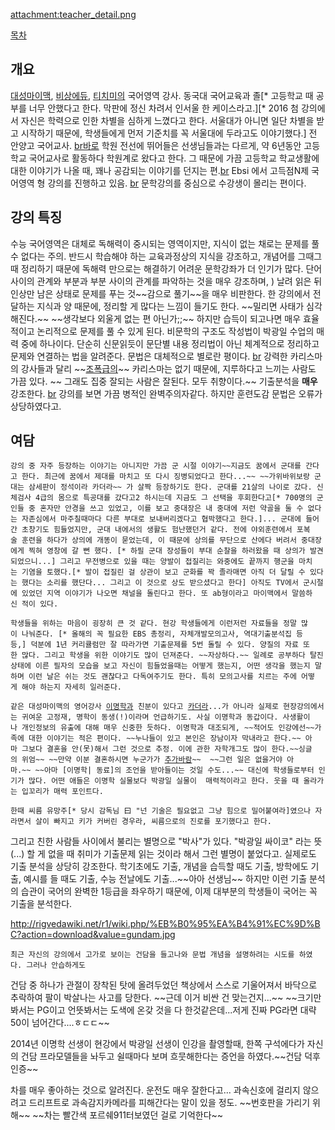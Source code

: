 attachment:teacher_detail.png



[[목차]]
== 개요 ==
[[대성마이맥]], [[비상에듀]],  [[티치미]]의 국어영역 강사. 동국대 국어교육과 졸[* 고등학교 때 공부를 너무 안했다고 한다. 막판에 정신 차려서 인서울 한 케이스라고.][* 2016 첨 강의에서 자신은 학력으로 인한 차별을 심하게 느꼈다고 한다. 서울대가 아니면 일단 차별을 받고 시작하기 때문에, 학생들에게 먼저 기준치를 꼭 서울대에 두라고도 이야기했다.] 전 안양고 국어교사. [[br]]바로 학원 전선에 뛰어들은 선생님들과는 다르게,  약 6년동안 고등학교 국어교사로 활동하다 학원계로 왔다고 한다. 그 때문에 가끔 고등학교 학교생활에 대한 이야기가 나올 때, 꽤나 공감되는 이야기를 던지는 편.[[br]] Ebsi 에서 고득점N제 국어영역 형 강의를 진행하고 있음. [[br]] 문학강의를 중심으로 수강생이 몰리는 편이다.

== 강의 특징 ==
수능 국어영역은 대체로 독해력이 중시되는 영역이지만, 지식이 없는 채로는 문제를 풀 수 없다는 주의. 반드시 학습해야 하는 교육과정상의 지식을 강조하고, 개념어를 그때그때 정리하기 때문에 독해력 만으로는 해결하기 어려운 문학강좌가 더 인기가 많다.
단어 사이의 관계와 부분과 부분 사이의 관계를 파악하는 것을 매우 강조하며, ) 날려 읽은 뒤 인상만 남은 상태로 문제를 푸는 것~~감으로 풀기~~을 매우 비판한다. 한 강의에서 전달하는 지식과 양 때문에,  정리할 게 많다는 느낌이 들기도 한다. ~~밀리면 사태가 심각해진다.~~ ~~생각보다 외울게 없는 편 아닌가;;~~ 하지만 습득이 되고나면 매우 효율적이고 논리적으로 문제를 풀 수 있게 된다.
비문학의 구조도 작성법이 박광일 수업의 매력 중에 하나이다. 단순히 신문읽듯이 문단별 내용 정리법이 아닌 체계적으로 정리하고 문제와 연결하는 법을 알려준다.
문법은 대체적으로 별로란 평이다. [[br]] 강력한 카리스마의 강사들과 달리 ~~[[조폭]]급의~~ 카리스마는 없기 때문에, 지루하다고 느끼는 사람도 가끔 있다. ~~ 그래도 집중 잘되는 사람은 잘된다. 모두 취향이다.~~
기출분석을 '''매우''' 강조한다. [[br]] 강의를 보면 가끔 병적인 완벽주의자같다. 하지만 훈련도감 문법은 오류가 상당하였다고.
== 여담 ==
 강의 중 자주 등장하는 이야기는 아니지만 가끔 군 시절 이야기~~지금도 꿈에서 군대를 간다고 한다. 최근에 꿈에서 제대를 마치고 또 다시 징병되었다고 한다...~~ ~~가위바위보랑 군대는 삼세판이 정석이라 카더라~~ 가 살짝 등장하기도 한다. 군대를 21살의 나이로 갔다. 신체검사 4급의 몸으로 특공대를 갔다고2 하시는데 지금도 그 선택을 후회한다고[* 700명의 군인들 중 혼자만 안경을 쓰고 있었고, 이를 보고 중대장은 내 중대에 저런 약골을 둘 수 없다는 자존심에서 마주칠때마다 다른 부대로 보내버리겠다고 협박했다고 한다.]... 군대에 들어간 초창기도 힘들었지만, 군대 내에서의 생활도 험난했던거 같다. 전에 야외훈련에서 포복술 훈련을 하다가 상의에 개똥이 묻었는데, 이 때문에 상의를 무단으로 산에다 버려서 중대장에게 찍혀 영창에 갈 뻔 했다. [* 하필 군대 장성들이 부대 순찰을 하러왔을 때 상의가 발견되었으니...] 그리고 무전병으로 있을 때는 양발이 접질리는 와중에도 끝까지 행군을 마치는 기염을 토했다.[* 발이 접질린 걸 상관이 보고 군화를 꽉 졸라매면 아직 더 달릴 수 있다는 했다는 소리를 했단다... 그리고 이 것으로 상도 받으셨다고 한다] 아직도 TV에서 군시절에 있었던 지역 이야기가 나오면 채널을 돌린다고 한다. 또 ab형이라고 마이맥에서 말씀하신 적이 있다. 

 학생들을 위하는 마음이 굉장히 큰 것 같다. 현강 학생들에게 이런저런 자료들을 정말 많이 나눠준다. [* 올해의 꼭 필요한 EBS 총정리, 자체개발모의고사, 역대기출분석집 등등,] 덕분에 1년 커리큘럼만 잘 따라가면 기출문제를 5번 돌릴 수 있다. 양질의 자료 또한 많다. 그리고 학생을 위한 이야기도 많이 던져준다. ~~자상하다.~~ 일례로 공부하다 탈진상태에 이른 필자의 모습을 보고 자신이 힘들었을때는 어떻게 했는지, 어떤 생각을 했는지 말하며 이런 날은 쉬는 것도 괜찮다고 다독여주기도 한다. 특히 모의고사를 치르는 주에 어떻게 해야 하는지 자세히 일러준다. 

 같은 대성마이맥의 영어강사 [[이명학]]과 친분이 있다고 [[카더라]]...가 아니라 실제로 현장강의에서는 귀여운 고정재, 명학이 동생(!)이라며 언급하기도. 사실 이명학과 동갑이다. 사생활이나 개인정보의 유출에 대해 매우 신중한 듯하다. 이명학과 대조되게, ~~적어도 인강에선~~가족에 대한 이야기는 적은 편이다. ~~누나들이 있고 본인은 장남이자 막내라고 한다.~~ 아마 그보다 결혼을 안(못)해서 그런 것으로 추정. 이에 관한 자학개그도 많이 한다.~~싱글의 위엄~~ ~~만약 이분 결혼하시면 누군가가 [[추가바람]]~~  ~~그런 일은 없을거야 아마.~~ ~~아마 [이명학| 동료]의 조언을 받아들이는 것일 수도...~~ 대신에 학생들로부터 인기가 많다. 어떤 애들은 이명학 실물보다 박광일 실물이  매력적이라고 한다. 웃을 때 올라가는 입꼬리가 매력 포인트다.

 한때 씨름 유망주[* 당시 감독님 曰 "넌 기술은 필요없고 그냥 힘으로 밀어붙여라]였으나 자라면서 살이 빠지고 키가 커버린 경우라, 씨름으로의 진로를 포기했다고 한다. 

그리고 친한 사람들 사이에서 불리는 별명으로 "박사"가 있다. "박광일 싸이코" 라는 뜻(...)
할 게 없을 때 취미가 기출문제 읽는 것이라 해서 그런 별명이 붙었다고. 실제로도 기출 분석을 상당히 강조한다.
학기초에도 기출, 개념을 습득할 때도 기출, 방학에도 기출, 예시를 들 때도 기출, 수능 전날에도 기출...~~아아 선생님~~
하지만 이런 기출 분석의 습관이 국어의 완벽한 1등급을 좌우하기 때문에, 이제 대부분의 학생들이 국어는 꼭 기출을 분석한다.

http://rigvedawiki.net/r1/wiki.php/%EB%B0%95%EA%B4%91%EC%9D%BC?action=download&value=gundam.jpg

 최근 자신의 강의에서 고가로 보이는 건담을 들고나와 문법 개념을 설명하려는 시도를 하였다. 그러나 안습하게도 
건담 중 하나가 관절이 장착된 탓에 올려두었던 책상에서 스스로 기울어져서 바닥으로 추락하여 팔이 박살나는 
사고를 당한다. ~~근데 이거 비싼 건 맞는건지...~~ ~~크기만 봐서는 PG이고 언뜻봐서는 도색에 온갖 것을 다 한것같은데...저게 진짜 PG라면 대략 50이 넘어간다....ㅎㄷㄷ~~

2014년 이명학 선생이 현강에서 박광일 선생이 인강을 촬영할때, 한쪽 구석에다가 자신의 건담 프라모델들을 놔두고 쉴때마다 보며 흐뭇해한다는 증언을 하였다.~~건담 덕후 인증~~

차를 매우 좋아하는 것으로 알려진다. 운전도 매우 잘한다고... 과속신호에 걸리지 않으려고 드리프트로 과속감지카메라를 피해간다는 말이 있을 정도. ~~번호판을 가리기 위해~~ ~~차는 빨간색 포르쉐911터보였던 걸로 기억한다~~

